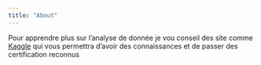 ```yaml
---
title: "About"
---
```

Pour apprendre plus sur l'analyse de donnée je vou conseil des site comme <a href="https://www.kaggle.com/">Kaggle</a> qui vous permettra d'avoir des connaissances et de passer des certification reconnus